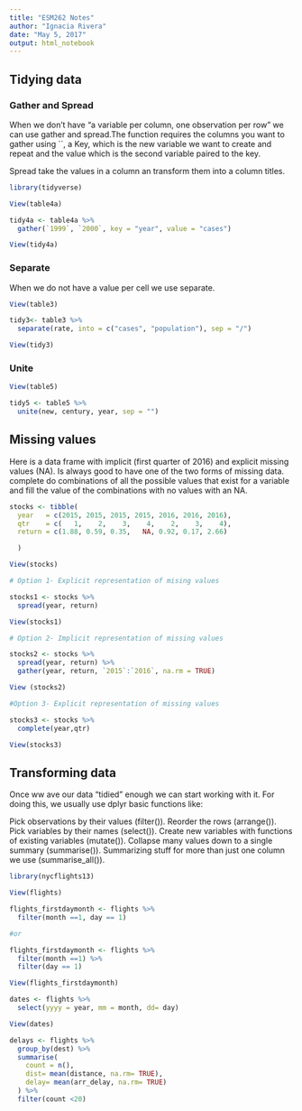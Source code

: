 ```yaml
---
title: "ESM262 Notes"
author: "Ignacia Rivera"
date: "May 5, 2017"
output: html_notebook
---
```


## Tidying data

### Gather and Spread

When we don't have “a variable per column, one observation per row” we can use gather and spread.The function requires the columns you want to gather using ``, a Key, which is the new variable we want to create and repeat and the value which is the second variable paired to the key. 

Spread take the values in a column an transform them into a column titles. 

```r

library(tidyverse)

View(table4a)

tidy4a <- table4a %>% 
  gather(`1999`, `2000`, key = "year", value = "cases")

View(tidy4a)
```

### Separate

When we do not have a value per cell we use separate. 

```r
View(table3)

tidy3<- table3 %>% 
  separate(rate, into = c("cases", "population"), sep = "/")

View(tidy3)
```

### Unite 

```r
View(table5)

tidy5 <- table5 %>% 
  unite(new, century, year, sep = "")

```

## Missing values

Here is a data frame with implicit (first quarter of 2016) and explicit missing values (NA). Is always good to have one of the two forms of missing data. complete do combinations of all the possible values that exist for a variable and fill the value of the combinations with no values with an NA. 

```r

stocks <- tibble(
  year   = c(2015, 2015, 2015, 2015, 2016, 2016, 2016),
  qtr    = c(   1,    2,    3,    4,    2,    3,    4),
  return = c(1.88, 0.59, 0.35,   NA, 0.92, 0.17, 2.66)

  )

View(stocks)

# Option 1- Explicit representation of mising values

stocks1 <- stocks %>% 
  spread(year, return)

View(stocks1)

# Option 2- Implicit representation of missing values 

stocks2 <- stocks %>% 
  spread(year, return) %>% 
  gather(year, return, `2015`:`2016`, na.rm = TRUE)

View (stocks2)

#Option 3- Explicit representation of missing values

stocks3 <- stocks %>%
  complete(year,qtr)

View(stocks3)

```


## Transforming data

Once ww ave our data "tidied" enough we can start working with it. For doing this, we usually use dplyr basic functions like: 

Pick observations by their values (filter()).
Reorder the rows (arrange()).
Pick variables by their names (select()).
Create new variables with functions of existing variables (mutate()).
Collapse many values down to a single summary (summarise()).
Summarizing stuff for more than just one column we use (summarise_all()).

```r

library(nycflights13)

View(flights)

flights_firstdaymonth <- flights %>% 
  filter(month ==1, day == 1)

#or

flights_firstdaymonth <- flights %>% 
  filter(month ==1) %>%
  filter(day == 1)

View(flights_firstdaymonth)

dates <- flights %>% 
  select(yyyy = year, mm = month, dd= day)

View(dates)

delays <- flights %>%
  group_by(dest) %>%
  summarise(
    count = n(),
    dist= mean(distance, na.rm= TRUE), 
    delay= mean(arr_delay, na.rm= TRUE)
  ) %>%
  filter(count <20)

 

```

















